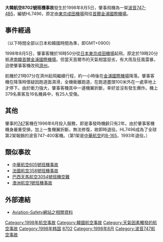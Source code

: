 {{Infobox Airliner accident
|name= 大韓航空8702號班機事故
|Crash image= Boeing 747-4B5, Korean Air AN1607081.jpg
|Image caption= 與涉事客機連號的同型客機（HL7495）
|Date= 1998年8月5日
|Type= 降落時失控衝出跑道、天氣惡劣
|Site= {{KOR}}[[首爾|首爾]][[金浦国际机场|金浦國際機場]]
|Fatalities= 0
|Injuries= 25
|Aircraft Type= [[波音747|波音747-4B5]]
|Operator= [[大韓航空|大韓航空]]
|Origin= {{flagicon|Japan}} [[東京|東京]][[成田機場|成田機場]]
|Destination= {{flagicon|South Korea}} [[金浦國際機場|金浦國際機場]]
|Tail Number= HL7496
|Passengers= 379
|Crew= 16
|Survivors= 395
}}

'''大韓航空8702號班機事故'''發生於1998年8月5日，肇事飛機為一架[[波音747|波音747-4B5]]，編號HL7496，原定由[[東京|東京]][[成田機場|成田機場]]飛往[[首爾|首爾]][[金浦国际機場|金浦國際機場]]。

==事件經過==
（以下時間全部以日本和韓國時間為準，即GMT+0900）

1998年8月5日，肇事客機於16時50分從[[日本|日本]][[東京|東京]][[成田機場|成田機場]]起飛，原定於19時20分抵達[[南韓|南韓]][[首爾|首爾]][[金浦国际机场|金浦國際機場]]。但當天首爾市的天氣相當惡劣，有大雨及狂風雷暴，迫使肇事客機改飛[[濟州|濟州]]。

航機於21時07分在濟州起飛繼續行程，約一小時後在[[金浦国际机场|金浦國際機場]]降落。肇事客機在降落時懷疑因跑道面濕滑，全機衝離跑道，在跑道盡頭100米外在一處草地上才停下。由於衝力強大，肇事客機其中一邊機翼折斷，幸好並沒有發生爆炸。機上379名乘客及16名機員中，有25人受傷。

==其他==
肇事的[[波音747|747]]客機在1996年6月投入服務，即是事發時機齡只有2年。由於肇事客機機身嚴重受損，加上一隻機翼折斷，無法修復，故即時退役。HL7496成為了全球第2架報銷的波音747-400客機。（第1架是[[中華航空|中華航空]]的[[中華航空605號班機|B-165]]，1993年退役。）

==類似事故==
*[[中華航空605號班機事故|中華航空605號班機事故]]
*[[法國航空358號班機事故|法國航空358號班機事故]]
*[[巴西天馬航空3054號班機空難|巴西天馬航空3054號班機空難]]
*[[澳洲航空1號班機事故|澳洲航空1號班機事故]]

==外部連結==
*[http://aviation-safety.net/database/record.php?id=19980805-0 Aviation-Safety網站之相關資料]{{Wayback|url=http://aviation-safety.net/database/record.php?id=19980805-0 |date=20150502185434 }}

{{1998年航空事故}}
{{大韩航空}}
{{Authority control}}

[[Category:1998年航空事故|Category:1998年航空事故]]
[[Category:韓國航空事故|Category:韓國航空事故]]
[[Category:天氣因素觸發的航空事故|Category:天氣因素觸發的航空事故]]
[[Category:1998年韩国|Category:1998年韩国]]
[[Category:大韓航空公司航空事故|8702]]
[[Category:1998年8月|Category:1998年8月]]
[[Category:波音747航空事故|Category:波音747航空事故]]